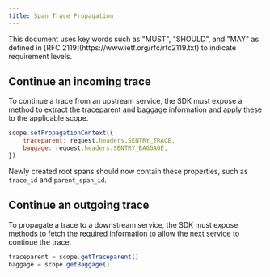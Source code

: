 ```yaml
---
title: Span Trace Propagation
---
```


<Alert level="info">
  This document uses key words such as "MUST", "SHOULD", and "MAY" as defined in [RFC 2119](https://www.ietf.org/rfc/rfc2119.txt) to indicate requirement levels.
</Alert>

## Continue an incoming trace

To continue a trace from an upstream service, the SDK must expose a method to extract the traceparent and baggage information and apply these to the applicable scope.

```js
scope.setPropagationContext({
    traceparent: request.headers.SENTRY_TRACE,
    baggage: request.headers.SENTRY_BAGGAGE,
})
```
Newly created root spans should now contain these properties, such as `trace_id` and `parent_span_id`.

## Continue an outgoing trace

To propagate a trace to a downstream service, the SDK must expose methods to fetch the required information to allow the next service to continue the trace.

```js
traceparent = scope.getTraceparent()
baggage = scope.getBaggage()
```
